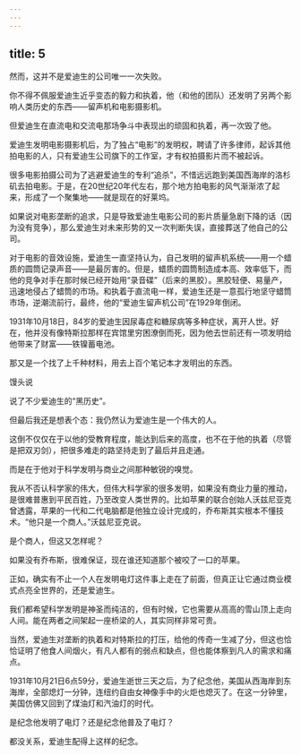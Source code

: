 ```yaml
---
---
---
```

title: 5
---



然而，这并不是爱迪生的公司唯一一次失败。

你不得不佩服爱迪生近乎变态的毅力和执着，他（和他的团队）还发明了另两个影响人类历史的东西——留声机和电影摄影机。

但爱迪生在直流电和交流电那场争斗中表现出的顽固和执着，再一次毁了他。

爱迪生发明电影摄影机后，为了独占“电影”的发明权，聘请了许多律师，起诉其他拍电影的人，只有爱迪生公司旗下的工作室，才有权拍摄影片而不被起诉。

很多电影拍摄公司为了逃避爱迪生的专利“追杀”，不惜远远跑到美国西海岸的洛杉矶去拍电影。于是，在20世纪20年代左右，那个地方拍电影的风气渐渐浓了起来，形成了一个聚集地——就是现在的好莱坞。

如果说对电影垄断的追求，只是导致爱迪生电影公司的影片质量急剧下降的话（因为没有竞争），那么爱迪生对未来形势的又一次判断失误，直接葬送了他自己的公司。

对于电影的音效设施，爱迪生一直坚持认为，自己发明的留声机系统——用一个蜡质的圆筒记录声音——是最厉害的。但是，蜡质的圆筒制造成本高、效率低下，而他的竞争对手在那时候已经开始用“录音碟”（后来的黑胶）。黑胶轻便、易量产，迅速地侵占了蜡筒的市场。和执着于直流电一样，爱迪生还是一意孤行地坚守蜡筒市场，逆潮流前行，最终，他的“爱迪生留声机公司”在1929年倒闭。

1931年10月18日，84岁的爱迪生因尿毒症和糖尿病等多种症状，离开人世。好在，他并没有像特斯拉那样在宾馆里穷困潦倒而死，因为他去世前还有一项发明给他带来了财富——铁镍蓄电池。

那又是一个找了上千种材料，用去上百个笔记本才发明出的东西。

馒头说

说了不少爱迪生的“黑历史”。

但最后我还是想表个态：我仍然认为爱迪生是一个伟大的人。

这倒不仅仅在于以他的受教育程度，能达到后来的高度，也不在于他的执着（尽管是把双刃剑），把很多难走的路坚持走到了最后并且走通。

而是在于他对于科学发明与商业之间那种敏锐的嗅觉。

我从不否认科学家的伟大，但伟大科学家的很多发明，如果没有商业力量的推动，是很难普惠到平民百姓，乃至改变人类世界的。比如苹果的联合创始人沃兹尼亚克曾透露，苹果的一代和二代电脑都是他独立设计完成的，乔布斯其实根本不懂技术。“他只是一个商人。”沃兹尼亚克说。

是个商人，但这又怎样呢？

如果没有乔布斯，很难保证，现在谁还知道那个被咬了一口的苹果。

正如，确实有不止一个人在发明电灯这件事上走在了前面，但真正让它通过商业模式点亮全世界的，还是爱迪生。

我们都希望科学发明是神圣而纯洁的，但有时候，它也需要从高高的雪山顶上走向人间。能在两者之间架起一座桥梁的人，其实同样非常可贵。

当然，爱迪生对垄断的执着和对特斯拉的打压，给他的传奇一生减了分，但这也恰恰证明了他食人间烟火，有凡人都有的弱点和缺点，但也能体察到凡人的需求和痛点。

1931年10月21日6点59分，爱迪生逝世三天之后，为了纪念他，美国从西海岸到东海岸，全部熄灯一分钟，连纽约自由女神像手中的火炬也熄灭了。在这一分钟里，美国仿佛又回到了煤油灯和汽油灯的时代。

是纪念他发明了电灯？还是纪念他普及了电灯？

都没关系，爱迪生配得上这样的纪念。